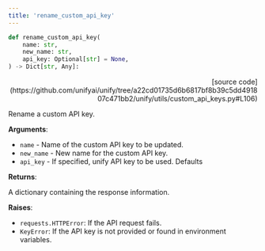 ```yaml
---
title: 'rename_custom_api_key'
---
```


```python
def rename_custom_api_key(
    name: str,
    new_name: str,
    api_key: Optional[str] = None,
) -> Dict[str, Any]:
```

<p align="right">[source code](https://github.com/unifyai/unify/tree/a22cd01735d6b6817bf8b39c5dd491807c471bb2/unify/utils/custom_api_keys.py#L106)</p>

Rename a custom API key.

**Arguments**:

- `name` - Name of the custom API key to be updated.
- `new_name` - New name for the custom API key.
- `api_key` - If specified, unify API key to be used. Defaults



**Returns**:

A dictionary containing the response information.



**Raises**:

- `requests.HTTPError`: If the API request fails.
- `KeyError`: If the API key is not provided or found in environment variables.
